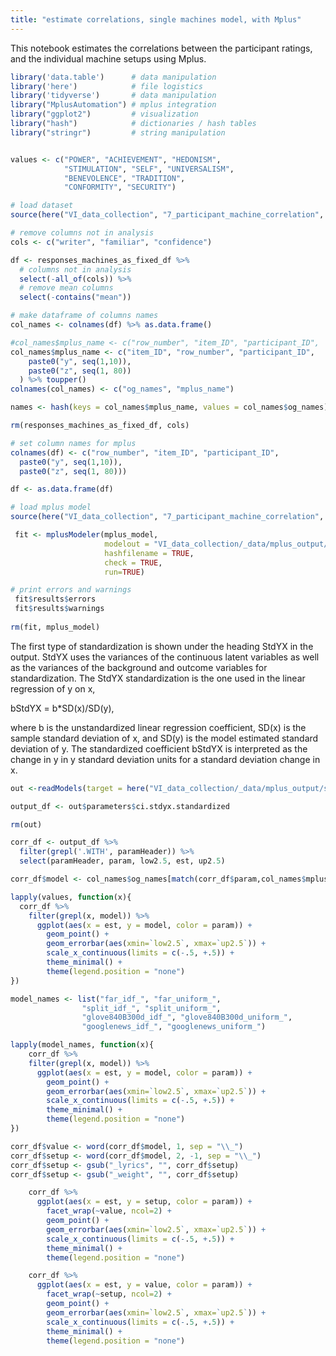 ```yaml
---
title: "estimate correlations, single machines model, with Mplus"
---
```


This notebook estimates the correlations between the participant ratings, and the individual machine setups using Mplus. 

```r
library('data.table')      # data manipulation
library('here')            # file logistics
library('tidyverse')       # data manipulation
library("MplusAutomation") # mplus integration
library("ggplot2")         # visualization
library("hash")            # dictionaries / hash tables
library("stringr")         # string manipulation


values <- c("POWER", "ACHIEVEMENT", "HEDONISM", 
            "STIMULATION", "SELF", "UNIVERSALISM", 
            "BENEVOLENCE", "TRADITION", 
            "CONFORMITY", "SECURITY")

# load dataset
source(here("VI_data_collection", "7_participant_machine_correlation", "0_data_set_merge_1.0.R"))
```


```r
# remove columns not in analysis
cols <- c("writer", "familiar", "confidence")

df <- responses_machines_as_fixed_df %>% 
  # columns not in analysis
  select(-all_of(cols)) %>% 
  # remove mean columns
  select(-contains("mean")) 

# make dataframe of columns names
col_names <- colnames(df) %>% as.data.frame()

#col_names$mplus_name <- c("row_number", "item_ID", "participant_ID",
col_names$mplus_name <- c("item_ID", "row_number", "participant_ID",
    paste0("y", seq(1,10)), 
    paste0("z", seq(1, 80))
  ) %>% toupper()
colnames(col_names) <- c("og_names", "mplus_name")

names <- hash(keys = col_names$mplus_name, values = col_names$og_names)

rm(responses_machines_as_fixed_df, cols)
```

```r
# set column names for mplus
colnames(df) <- c("row_number", "item_ID", "participant_ID",
  paste0("y", seq(1,10)), 
  paste0("z", seq(1, 80)))

df <- as.data.frame(df)
```

```r
# load mplus model
source(here("VI_data_collection", "7_participant_machine_correlation", "_mplus_models", "1_correlation_single_machines_model_1.1.R"))
```


```r
 fit <- mplusModeler(mplus_model, 
                     modelout = "VI_data_collection/_data/mplus_output/sin.inp", 
                     hashfilename = TRUE,
                     check = TRUE,
                     run=TRUE)

# print errors and warnings
 fit$results$errors
 fit$results$warnings
 
rm(fit, mplus_model)
```
The first type of standardization is shown under the heading StdYX in the output.  StdYX uses the variances of the continuous latent variables as well as the variances of the background and outcome variables for standardization.  The StdYX standardization is the one used in the linear regression of y on x,

bStdYX = b*SD(x)/SD(y),

where b is the unstandardized linear regression coefficient, SD(x) is the sample standard deviation of x, and SD(y) is the model estimated standard deviation of y.  The standardized coefficient bStdYX is interpreted as the change in y in y standard deviation units for a standard deviation change in x.

```r
out <-readModels(target = here("VI_data_collection/_data/mplus_output/sin.out"))

output_df <- out$parameters$ci.stdyx.standardized

rm(out)
```

```r
corr_df <- output_df %>% 
  filter(grepl('.WITH', paramHeader)) %>%
  select(paramHeader, param, low2.5, est, up2.5) 

corr_df$model <- col_names$og_names[match(corr_df$param,col_names$mplus_name)]
```

```r
lapply(values, function(x){
  corr_df %>%
    filter(grepl(x, model)) %>%
      ggplot(aes(x = est, y = model, color = param)) +
        geom_point() +
        geom_errorbar(aes(xmin=`low2.5`, xmax=`up2.5`)) +
        scale_x_continuous(limits = c(-.5, +.5)) + 
        theme_minimal() +
        theme(legend.position = "none")
})
```


```r
model_names <- list("far_idf_", "far_uniform_",
                "split_idf_", "split_uniform_",	
                "glove840B300d_idf_", "glove840B300d_uniform_", 
                "googlenews_idf_", "googlenews_uniform_")

lapply(model_names, function(x){
    corr_df %>%
    filter(grepl(x, model)) %>%
      ggplot(aes(x = est, y = model, color = param)) +
        geom_point() +
        geom_errorbar(aes(xmin=`low2.5`, xmax=`up2.5`)) +
        scale_x_continuous(limits = c(-.5, +.5)) + 
        theme_minimal() +
        theme(legend.position = "none")
})
```

```r
corr_df$value <- word(corr_df$model, 1, sep = "\\_")
corr_df$setup <- word(corr_df$model, 2, -1, sep = "\\_")
corr_df$setup <- gsub("_lyrics", "", corr_df$setup)
corr_df$setup <- gsub("_weight", "", corr_df$setup)
```

```r
    corr_df %>%
      ggplot(aes(x = est, y = setup, color = param)) +
        facet_wrap(~value, ncol=2) +
        geom_point() +
        geom_errorbar(aes(xmin=`low2.5`, xmax=`up2.5`)) +
        scale_x_continuous(limits = c(-.5, +.5)) + 
        theme_minimal() +
        theme(legend.position = "none")
```

```r
    corr_df %>%
      ggplot(aes(x = est, y = value, color = param)) +
        facet_wrap(~setup, ncol=2) +
        geom_point() +
        geom_errorbar(aes(xmin=`low2.5`, xmax=`up2.5`)) +
        scale_x_continuous(limits = c(-.5, +.5)) + 
        theme_minimal() +
        theme(legend.position = "none")
```

